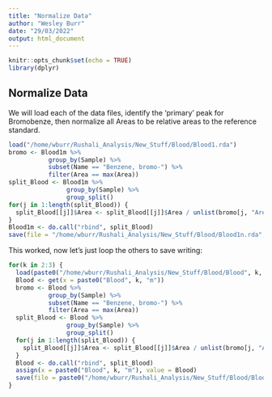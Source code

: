 ```yaml
---
title: "Normalize Data"
author: "Wesley Burr"
date: "29/03/2022"
output: html_document
---
```


```r
knitr::opts_chunk$set(echo = TRUE)
library(dplyr)
```

## Normalize Data

We will load each of the data files, identify the 'primary' peak for
Bromobenze, then normalize all Areas to be relative areas to the
reference standard.

```r
load("/home/wburr/Rushali_Analysis/New_Stuff/Blood/Blood1.rda")
bromo <- Blood1m %>% 
           group_by(Sample) %>% 
           subset(Name == "Benzene, bromo-") %>%
           filter(Area == max(Area))
split_Blood <- Blood1m %>% 
                group_by(Sample) %>%
                group_split()
for(j in 1:length(split_Blood)) {
  split_Blood[[j]]$Area <- split_Blood[[j]]$Area / unlist(bromo[j, "Area"])
}
Blood1m <- do.call("rbind", split_Blood)
save(file = "/home/wburr/Rushali_Analysis/New_Stuff/Blood/Blood1n.rda", Blood1m)
```

This worked, now let's just loop the others to save writing:

```r
for(k in 2:3) {
  load(paste0("/home/wburr/Rushali_Analysis/New_Stuff/Blood/Blood", k, ".rda"))
  Blood <- get(x = paste0("Blood", k, "m"))
  bromo <- Blood %>% 
           group_by(Sample) %>% 
           subset(Name == "Benzene, bromo-") %>%
           filter(Area == max(Area))
  split_Blood <- Blood %>% 
                group_by(Sample) %>%
                group_split()
  for(j in 1:length(split_Blood)) {
    split_Blood[[j]]$Area <- split_Blood[[j]]$Area / unlist(bromo[j, "Area"])
  }
  Blood <- do.call("rbind", split_Blood)
  assign(x = paste0("Blood", k, "m"), value = Blood)
  save(file = paste0("/home/wburr/Rushali_Analysis/New_Stuff/Blood/Blood", k, "n.rda"), list = paste0("Blood", k, "m"))
}
```

